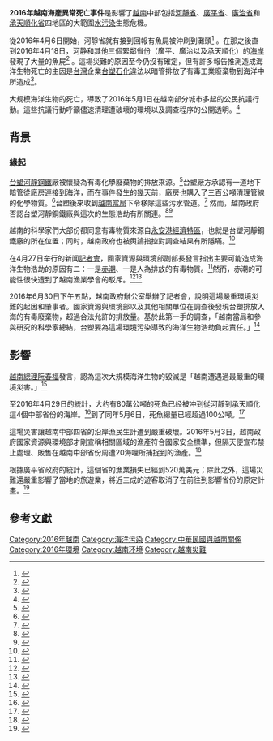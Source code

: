 {{Expand Vietnamese|Cá_chết_hàng_loạt_ở_Việt_Nam_năm_2016|date=March 2021}}
{{Infobox event
| title                    = 2016年越南海產異常死亡事件
| image                    = Sự kiện cá chết 4 tỉnh miền trung việt nam .jpg
| image_size               = 222px
| caption                  = 示威
| native_name              =Cá chết hàng loạt ở Việt Nam 2016
| native_name_lang         =vi
| english_name             =
| time                     =
| duration                 =
| date                     = {{Start date|2016| 04 | 6 | df = yes}}
| venue                    =
| location                 = {{VIE}}[[承天順化省|承天順化省]]、[[廣治省|廣治省]]、[[河靜省|河靜省]]、[[廣平省|廣平省]]
| coordinates              = <!-- {{coord|LAT|LON|region:XXXX_type:event|display=inline,title}} -->
| also known as            =
| type                     =
| theme                    =
| cause                    = [[台塑河靜鋼鐵|台塑河靜鋼鐵]]排放有毒污水到大海
| first reporter           =
| budget                   =
| patron                   =  <!-- or |patrons= -->
| organisers               =  <!-- or |organizers= -->
| filmed by                =
| participants             =
| outcome                  =
| casualties1              =
| casualties2              =
| casualties3              =
| reported deaths          = 一名潛水員及115噸海產沖到岸邊及死亡
| reported injuries        = 450公傾的珊瑚及岩礁受損40%至60% 
| reported missing         =
| reported property damage =
| burial                   =
| inquiries                =
| inquest                  =
| coroner                  =
| arrests                  =
| suspects                 = [[台塑河靜鋼鐵|台塑河靜鋼鐵]]
| accused                  =
| convicted                =
| charges                  =
| verdict                  =
| convictions              =
| publication bans         =
| litigation               =
| awards                   =
| url                      =
| blank_label              = <!-- or |blank_data= -->
| blank1_label             = <!-- or |blank1_data= -->
| blank2_label             = <!-- or |blank2_data= -->
| website                  = <!-- {{URL|example.com}} -->
| notes                    =
}}
{{Infobox Vietnamese
|vie=Cá chết hàng loạt ở Việt Nam 2016
|hn=𩵜𣩂行刷於越南2016
}}
'''2016年越南海產異常死亡事件'''是影響了[[越南|越南]]中部包括[[河靜省|河靜省]]、[[廣平省|廣平省]]、[[廣治省|廣治省]]和[[承天順化省|承天順化省]]四地區的大範圍[[水污染|水污染]]生態危機。

從2016年4月6日開始，河靜省就有接到回報有魚屍被沖刷到灘頭<ref>{{Cite web|url=http://www.reuters.com/article/us-vietnam-formosa-plastics-environment-idUSKCN0XP0QD|title=Vietnam, grappling with mass fish deaths, clamps down on seafood sales|accessdate=2016-05-08|author=Ho Binh Minh|date=2016-04-28|publisher=Reuters|archive-date=2016-05-01|archive-url=https://web.archive.org/web/20160501183005/http://www.reuters.com/article/us-vietnam-formosa-plastics-environment-idUSKCN0XP0QD|dead-url=no}}</ref> 。在那之後直到2016年4月18日，河静和其他三個緊鄰省份（廣平、廣治以及承天順化）的[[海岸|海岸]]發現了大量的魚屍<ref>{{Cite web|url=http://www.bloomberg.com/news/articles/2016-05-01/beaches-full-of-dead-fish-test-new-vietnam-government-s-response|title=Beaches of Dead Fish Test New Vietnam Government's Response|accessdate=2016-05-08|author=Diep Pham; Mai Ngoc Chau|date=2016-05-02|publisher=Bloomberg|archive-date=2016-05-08|archive-url=https://web.archive.org/web/20160508210411/http://www.bloomberg.com/news/articles/2016-05-01/beaches-full-of-dead-fish-test-new-vietnam-government-s-response|dead-url=no}}</ref> 。這場災難的原因至今仍沒有確定，但有許多報告推測造成海洋生物死亡的主因是[[台灣|台灣]]企業[[台塑石化|台塑石化]]違法以暗管排放了有毒工業廢棄物到海洋中所造成<ref>{{Cite web|url=http://www.bbc.com/news/world-asia-36181575|title=Vietnam protest over mystery fish deaths|accessdate=2016-05-08|author=|date=2016-05-01|publisher=BBC|7=|archive-date=2016-05-04|archive-url=https://web.archive.org/web/20160504173108/http://www.bbc.com/news/world-asia-36181575|dead-url=no}}</ref>。

大规模海洋生物的死亡，導致了2016年5月1日在越南部分城市多起的公民抗議行動。這些抗議行動呼籲儘速清理遭破壞的環境以及調查程序的公開透明。<ref>{{Cite web|url=http://www.wsj.com/articles/vietnam-protesters-seek-answers-over-mass-fish-deaths-1462088637|title=Vietnam Protesters Seek Answers Over Mass Fish Death|accessdate=2016-05-08|author=Vu Trong Khanh|date=2016-05-01|publisher=Wall Street Journal|archive-date=2016-05-07|archive-url=https://web.archive.org/web/20160507135055/http://www.wsj.com/articles/vietnam-protesters-seek-answers-over-mass-fish-deaths-1462088637|dead-url=no}}</ref>

== 背景 ==

=== 緣起 ===
[[台塑河靜鋼鐵|台塑河靜鋼鐵]]廠被懷疑為有毒化學廢棄物的排放來源。<ref>{{Cite web|url=http://www.ibtimes.com/vietnam-dead-fish-crisis-critics-blast-formosa-plastics-environmental-disaster-2362144|title=Vietnam Dead Fish Crisis: Critics Blast Formosa Plastics As Environmental Disaster Devastates Region|accessdate=2016-05-08|author=Christopher Zara|date=2016-04-30|publisher=International Business Times|archive-date=2016-05-06|archive-url=https://web.archive.org/web/20160506100056/http://www.ibtimes.com/vietnam-dead-fish-crisis-critics-blast-formosa-plastics-environmental-disaster-2362144|dead-url=no}}</ref>台塑廠方承認有一道地下暗管從廠房連接到海洋，而在事件發生的幾天前，廠房也購入了三百公噸清理管線的化學物質。<ref>{{Cite web|url=http://www.thanhniennews.com/society/taiwanese-firm-apologizes-for-officials-callous-remarks-on-mass-fish-deaths-61597.html|title=Taiwanese firm apologizes for official's callous remarks on mass fish deaths|accessdate=2016-05-08|author=Ha Tinh|date=2016-04-27|publisher=Thanh Nien News|archive-date=2016-04-30|archive-url=https://web.archive.org/web/20160430060031/http://www.thanhniennews.com/society/taiwanese-firm-apologizes-for-officials-callous-remarks-on-mass-fish-deaths-61597.html|dead-url=no}}</ref>台塑後來收到[[越南政治|越南當局]]下令移除這些污水管道。<ref>{{Cite web|url=http://www.reuters.com/article/us-vietnam-formosa-plastics-environment-idUSKCN0XQ0K9|title=Vietnam tells Taiwan firm to dig up waste pipe amid 'huge' coastal disaster|accessdate=2016-05-08|author=Ho Binh Minh|date=2016-04-29|publisher=Reuters|archive-date=2016-05-02|archive-url=https://web.archive.org/web/20160502155710/http://www.reuters.com/article/us-vietnam-formosa-plastics-environment-idUSKCN0XQ0K9|dead-url=no}}</ref> 然而，越南政府否認台塑河靜鋼鐵廠與這次的生態浩劫有所關連。<ref>{{Cite web|url=http://www.reuters.com/article/us-vietnam-formosa-plastics-environment-idUSKCN0XO18L|title=Vietnam says no proof Formosa steel plant linked to large-scale marine life destruction|accessdate=2016-05-08|author=Ho Binh Minh; Mai Nguyen|date=2016-04-27|publisher=Reuters|archive-date=2016-05-02|archive-url=https://web.archive.org/web/20160502024703/http://www.reuters.com/article/us-vietnam-formosa-plastics-environment-idUSKCN0XO18L|dead-url=no}}</ref><ref>{{Cite web|url=http://www.channelnewsasia.com/news/asiapacific/no-link-between-vietnam/2737894.html|title=No link between Vietnam fish deaths and steel plant: Environment Ministry|accessdate=2016-05-08|author=Tan Qiuyi|date=2016-04-27|publisher=Channel NewsAsia|archive-date=2016-04-30|archive-url=https://web.archive.org/web/20160430055446/http://www.channelnewsasia.com/news/asiapacific/no-link-between-vietnam/2737894.html|dead-url=no}}</ref>

越南的科學家們大部份都同意有毒物質來源自[[永安港經濟特區|永安港經濟特區]]，也就是台塑河靜鋼鐵廠的所在位置；同时，越南政府也被輿論指控對調查結果有所隱瞞。<ref>{{Cite web|url=http://atimes.com/2016/05/as-vietnams-fish-kill-scandal-grows-a-scientist-says-the-cause-is-known/|title=As Vietnam’s fish kill scandal grows, a scientist says the cause is known|accessdate=2016-05-08|author=|date=2016-05-03|publisher=Asia Times|deadurl=yes|archiveurl=https://web.archive.org/web/20160508225635/http://atimes.com/2016/05/as-vietnams-fish-kill-scandal-grows-a-scientist-says-the-cause-is-known/|archivedate=2016-05-08}}</ref>

在4月27日举行的新闻[[記者會|記者會]]，國家資源與環境部副部長{{link-vi|武疃仁|Võ Tuấn Nhân}}發言指出主要可能造成海洋生物浩劫的原因有二：一是[[赤潮|赤潮]]、一是人為排放的有毒物質。<ref>{{Cite web|url=http://www.rfa.org/english/news/vietnam/algae-and-toxins-04272016160930.html|title=Algae and Toxins, Not Steel Mill Waste, Blamed for Vietnamese Fish Kill|accessdate=2016-05-08|author=|date=2016-04-27|publisher=Radio Free Asia|archive-date=2016-04-27|archive-url=https://web.archive.org/web/20160427222327/http://www.rfa.org/english/news/vietnam/algae-and-toxins-04272016160930.html|dead-url=no}}</ref>然而，赤潮的可能性很快遭到了越南漁業學會的駁斥。<ref>{{Cite web|url=http://e.vnexpress.net/news/news/red-tide-not-to-blame-for-mass-fish-death-vinafis-3395358.html|title="Red tide" not to blame for mass fish death: Vinafis|accessdate=2016-05-08|author=Pham Huong|date=2016-04-29|publisher=VnExpress|archive-date=2016-05-08|archive-url=https://web.archive.org/web/20160508145417/http://e.vnexpress.net/news/news/red-tide-not-to-blame-for-mass-fish-death-vinafis-3395358.html|dead-url=no}}</ref><ref>{{Cite web|url=http://www.rfa.org/english/news/vietnam/vietnam-fish-04292016170303.html|title=Vietnam Minister Apologizes For ‘Confused’ And ’Slow’ Response to Fish Crisis|accessdate=2016-05-08|author=|date=2016-04-29|publisher=Radio Free Asia|archive-date=2016-05-03|archive-url=https://web.archive.org/web/20160503042726/http://www.rfa.org/english/news/vietnam/vietnam-fish-04292016170303.html|dead-url=no}}</ref>

2016年6月30日下午五點，越南政府辦公室舉辦了記者會，說明這場嚴重環境災難的起因和肇事者。國家資源與環境部以及其他相關單位在調查後發現台塑排放入海的有毒廢棄物，超過合法允許的排放量。基於此第一手的調查，「越南當局和參與研究的科學家總結，台塑要為這場環境污染導致的海洋生物浩劫負起責任。」<ref>{{Cite web|url=http://vnexpress.net/tin-tuc/thoi-su/bo-truong-tran-hong-ha-toi-vua-trai-qua-84-ngay-cang-thang-nang-triu-3428300.html|title=Bộ trưởng Trần Hồng Hà: 'Tôi vừa trải qua 84 ngày căng thẳng nặng trĩu' - VnExpress|last=VnExpress|language=vi|access-date=2016-06-30|archive-date=2016-07-01|archive-url=https://web.archive.org/web/20160701140824/http://vnexpress.net/tin-tuc/thoi-su/bo-truong-tran-hong-ha-toi-vua-trai-qua-84-ngay-cang-thang-nang-triu-3428300.html|dead-url=no}}</ref>

== 影響 ==
[[越南总理|越南總理]][[阮春福|阮春福]]發言，認為這次大規模海洋生物的毀滅是「越南遭遇過最嚴重的環境災害。」<ref>{{Cite web|url=http://www.bloomberg.com/news/articles/2016-05-04/fish-death-crisis-prompts-vietnam-to-probe-waste-water-pipes|title=Fish Death Crisis Prompts Vietnam Waste Water Probe|accessdate=2016-05-08|author=Mai Ngoc Chau; Yu-Huay Sun|date=2016-05-04|publisher=Blooomberg|archive-date=2016-05-08|archive-url=https://web.archive.org/web/20160508173640/http://www.bloomberg.com/news/articles/2016-05-04/fish-death-crisis-prompts-vietnam-to-probe-waste-water-pipes|dead-url=no}}</ref>

至2016年4月29日的統計，大约有80萬公噸的死魚已经被冲到從河靜到承天順化這4個中部省份的海岸。<ref>{{Cite web|url=http://english.vietnamnet.vn/fms/special-reports/155823/panoramic-view-of-mass-fish-death-in-central-vietnam.html|title=Panoramic view of mass fish death in central Vietnam|accessdate=2016-05-08|author=|date=2016-04-29|publisher=Vietnamnet|archive-date=2016-05-08|archive-url=https://web.archive.org/web/20160508210724/http://english.vietnamnet.vn/fms/special-reports/155823/panoramic-view-of-mass-fish-death-in-central-vietnam.html|dead-url=no}}</ref>到了同年5月6日，死魚總量已經超過100公噸。<ref>{{Cite web|url=http://www.thanhniennews.com/society/vietnams-environmental-disaster-has-killed-at-least-100-tons-of-fish-official-61897.html|title=Vietnam's environmental disaster has killed at least 100 tons of fish: official|accessdate=2016-05-08|author=|date=2016-05-06|publisher=Thanh Nien News|archive-date=2016-05-07|archive-url=https://web.archive.org/web/20160507131645/http://www.thanhniennews.com/society/vietnams-environmental-disaster-has-killed-at-least-100-tons-of-fish-official-61897.html|dead-url=no}}</ref>

這場災害讓越南中部四省的沿岸漁民生計遭到嚴重破壞。2016年5月3日，越南政府國家資源與環境部才剛宣稱相關區域的漁產符合國家安全標準，但隔天便宣布禁止處理、販售在越南中部省份周遭20海哩所捕捉到的漁產。<ref>{{Cite web|url=http://www.voanews.com/content/vietnam-bans-unsafe-seafood-in-central-provinces/3316289.html|title=Vietnam Bans Unsafe Seafood in Central Provinces|accessdate=2016-05-08|author=Tra Mi|date=2016-05-05|publisher=Voice of America|archive-date=2016-05-08|archive-url=https://web.archive.org/web/20160508202052/http://www.voanews.com/content/vietnam-bans-unsafe-seafood-in-central-provinces/3316289.html|dead-url=no}}</ref>

根據廣平省政府的統計，這個省的漁業損失已經到520萬美元；除此之外，這場災難還嚴重影響了當地的旅遊業，將近三成的遊客取消了在{{link-en|南方解放日|Reunification Day|4月30日國慶假期}}前往到影響省份的原定計畫。<ref>{{Cite web|url=http://www.chicagotribune.com/news/nationworld/ct-vietnam-dead-fish-20160502-story.html|title=Vietnam's beaches littered with dead fish test country's new government|accessdate=2016-05-08|author=Diep Ngoc Pham; Mai Ngoc Chau|date=2016-05-02|publisher=Chicago Tribune|archive-date=2016-05-05|archive-url=https://web.archive.org/web/20160505093343/http://www.chicagotribune.com/news/nationworld/ct-vietnam-dead-fish-20160502-story.html|dead-url=no}}</ref>

== 參考文獻 ==
{{Reflist|2}}

{{臺灣與越南關係}}

[[Category:2016年越南|Category:2016年越南]]
[[Category:海洋污染|Category:海洋污染]]
[[Category:中華民國與越南關係|Category:中華民國與越南關係]]
[[Category:2016年環境|Category:2016年環境]]
[[Category:越南环境|Category:越南环境]]
[[Category:越南災難|Category:越南災難]]